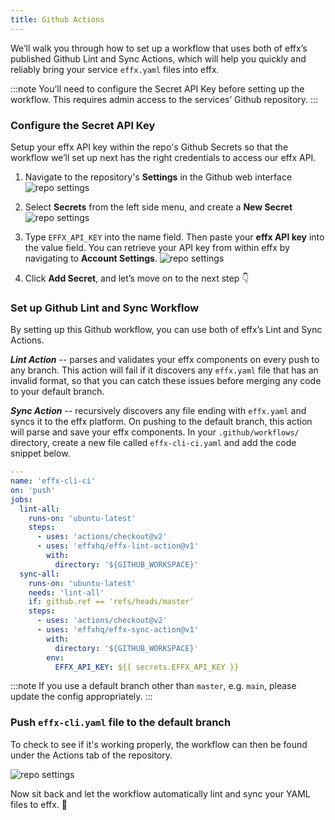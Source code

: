 ```yaml
---
title: Github Actions
---
```


We’ll walk you through how to set up a workflow that uses both of effx’s published Github Lint and Sync Actions, which will help you quickly and reliably bring your service `effx.yaml` files into effx.

:::note
You’ll need to configure the Secret API Key before setting up the workflow. This requires admin access to the services’ Github repository.
:::

### Configure the Secret API Key

Setup your effx API key within the repo's Github Secrets so that the workflow we’ll set up next has the right credentials to access our effx API.

1. Navigate to the repository's **Settings** in the Github web interface
   ![repo settings](/img/Screenshot1-secretAPI.png)

2. Select **Secrets** from the left side menu, and create a **New Secret**
   ![repo settings](/img/Screenshot2-secretAPI.png)

3. Type `EFFX_API_KEY` into the name field. Then paste your **effx API key** into the value field. You can retrieve your API key from within effx by navigating to **Account Settings**.
   ![repo settings](/img/Screenshot3-secretAPI.png)

4. Click **Add Secret**, and let’s move on to the next step 👇

### Set up Github Lint and Sync Workflow

By setting up this Github workflow, you can use both of effx’s Lint and Sync Actions.

_**Lint Action**_ -- parses and validates your effx components on every push to any branch. This action will fail if it discovers any `effx.yaml` file that has an invalid format, so that you can catch these issues before merging any code to your default branch.

_**Sync Action**_ -- recursively discovers any file ending with `effx.yaml` and syncs it to the effx platform. On pushing to the default branch, this action will parse and save your effx components. In your `.github/workflows/` directory, create a new file called `effx-cli-ci.yaml` and add the code snippet below.

```yml title="effx-cli-ci.yaml"
---
name: 'effx-cli-ci'
on: 'push'
jobs:
  lint-all:
    runs-on: 'ubuntu-latest'
    steps:
      - uses: 'actions/checkout@v2'
      - uses: 'effxhq/effx-lint-action@v1'
        with:
          directory: '${GITHUB_WORKSPACE}'
  sync-all:
    runs-on: 'ubuntu-latest'
    needs: 'lint-all'
    if: github.ref == 'refs/heads/master'
    steps:
      - uses: 'actions/checkout@v2'
      - uses: 'effxhq/effx-sync-action@v1'
        with:
          directory: '${GITHUB_WORKSPACE}'
        env:
          EFFX_API_KEY: ${{ secrets.EFFX_API_KEY }}
```

:::note
If you use a default branch other than `master`, e.g. `main`, please update the config appropriately.
:::

### Push `effx-cli.yaml` file to the default branch

To check to see if it's working properly, the workflow can then be found under the Actions tab of the repository.

![repo settings](/img/github_action_cli.png)

Now sit back and let the workflow automatically lint and sync your YAML files to effx. 💪
